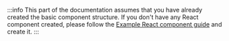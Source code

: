 :::info
This part of the documentation assumes that you have already created the basic component structure. If you don't have
any React component created, please follow the
[Example React component guide](/working/guides/web-app/create-react-component) and create it.
:::